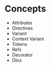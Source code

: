 # Concepts

- Attributes
- Directives
- Variant
- Context Variant
- Tokens
- Refs
- Decorator
- Dtos
